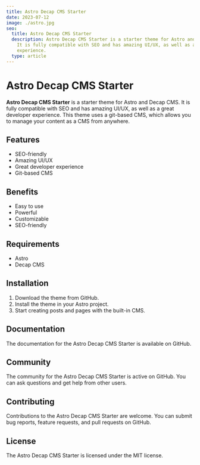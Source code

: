 ```yaml
---
title: Astro Decap CMS Starter
date: 2023-07-12
image: ./astro.jpg
seo:
  title: Astro Decap CMS Starter
  description: Astro Decap CMS Starter is a starter theme for Astro and Decap CMS.
    It is fully compatible with SEO and has amazing UI/UX, as well as a great developer
    experience.
  type: article
---
```


# Astro Decap CMS Starter

**Astro Decap CMS Starter** is a starter theme for Astro and Decap CMS. It is fully compatible with SEO and has amazing UI/UX, as well as a great developer experience. This theme uses a git-based CMS, which allows you to manage your content as a CMS from anywhere.

## Features

- SEO-friendly
- Amazing UI/UX
- Great developer experience
- Git-based CMS

## Benefits

- Easy to use
- Powerful
- Customizable
- SEO-friendly

## Requirements

- Astro
- Decap CMS

## Installation

1. Download the theme from GitHub.
2. Install the theme in your Astro project.
3. Start creating posts and pages with the built-in CMS.

## Documentation

The documentation for the Astro Decap CMS Starter is available on GitHub.

## Community

The community for the Astro Decap CMS Starter is active on GitHub. You can ask questions and get help from other users.

## Contributing

Contributions to the Astro Decap CMS Starter are welcome. You can submit bug reports, feature requests, and pull requests on GitHub.

## License

The Astro Decap CMS Starter is licensed under the MIT license.
